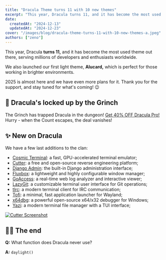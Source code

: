 ```yaml
---
title: "Dracula Theme turns 11 with 10 new themes"
excerpt: "This year, Dracula turns 11, and it has become the most used theme out there!"
date:
  createdAt: "2024-12-13"
  updatedAt: "2024-12-23"
cover: "/images/blog/dracula-theme-turns-11-with-10-new-themes-a.jpeg"
authors: ["zeno"]
---
```


This year, Dracula **turns 11,** and it has become the most used theme out there, serving millions of developers and enthusiasts worldwide.

We also launched our first light theme, **Alucard,** which is perfect for those working in brighter environments.

2025 is almost here and we have even more plans for it. Thank you for the support, and stay tuned for what's coming! 😉

## 🎁 Dracula's locked up by the Grinch

The Grinch has trapped Dracula in the dungeon! [Get 40% OFF Dracula Pro!](https://draculatheme.gumroad.com/l/dracula-pro/GRINCHSMISCHIEF) Hurry - when the Count escapes, the deal vanishes!

## ✨ New on Dracula

We have a few last additions to the clan:

- [Cosmic Terminal](/cosmic-terminal): a fast, GPU-accelerated terminal emulator;
- [Cutter](/cutter): a free and open-source reverse engineering platform;
- [Django Admin](/django-admin): the built-in Django administration interface;
- [Fluxbox](/fluxbox): a lightweight and highly configurable window manager;
- [GoAccess](/go-access): a real-time web log analyzer and interactive viewer;
- [LazyGit](/lazygit): a customizable terminal user interface for Git operations;
- [tlrc](/tlrc): a modern terminal client for IRC communication;
- [Tofi](/tofi): a minimal, fast application launcher for Wayland;
- [x64dbg](/x64dbg): a powerful open-source x64/x32 debugger for Windows;
- [Yazi](/yazi): a modern terminal file manager with a TUI interface;

[![Cutter Screenshot](/images/blog/dracula-theme-turns-11-with-10-new-themes-b.jpeg)](/cutter)

## 👋🏻 The end

**Q:** What function does Dracula never use?

**A:** `daylight()`
